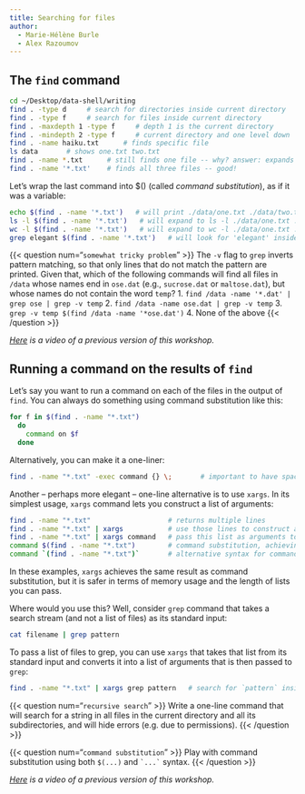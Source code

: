 ```yaml
---
title: Searching for files
author:
  - Marie-Hélène Burle
  - Alex Razoumov
---
```


## The `find` command

```.bash
cd ~/Desktop/data-shell/writing
find . -type d     # search for directories inside current directory
find . -type f     # search for files inside current directory
find . -maxdepth 1 -type f     # depth 1 is the current directory
find . -mindepth 2 -type f     # current directory and one level down
find . -name haiku.txt      # finds specific file
ls data       # shows one.txt two.txt
find . -name *.txt      # still finds one file -- why? answer: expands *.txt to haiku.txt
find . -name '*.txt'    # finds all three files -- good!
```

Let's wrap the last command into $() (called *command substitution*), as if it was a variable:

```.bash
echo $(find . -name '*.txt')   # will print ./data/one.txt ./data/two.txt ./haiku.txt
ls -l $(find . -name '*.txt')   # will expand to ls -l ./data/one.txt ./data/two.txt ./haiku.txt
wc -l $(find . -name '*.txt')   # will expand to wc -l ./data/one.txt ./data/two.txt ./haiku.txt
grep elegant $(find . -name '*.txt')   # will look for 'elegant' inside all *.txt files
```

{{< question num="`somewhat tricky problem`" >}}
The `-v` flag to `grep` inverts pattern matching, so that only lines that do not match the pattern are printed. Given
that, which of the following commands will find all files in `/data` whose names end in `ose.dat` (e.g., `sucrose.dat`
or `maltose.dat`), but whose names do not contain the word `temp`?
1. `find /data -name '*.dat' | grep ose | grep -v temp`
2. `find /data -name ose.dat | grep -v temp`
3. `grep -v temp $(find /data -name '*ose.dat')`
4. None of the above
{{< /question >}}

*[Here](https://youtu.be/AnwsnESj82Q) is a video of a previous version of this workshop.*

## Running a command on the results of `find`

Let's say you want to run a command on each of the files in the output of `find`. You can always do something
using command substitution like this:

```.bash
for f in $(find . -name "*.txt")
  do
    command on $f
  done
```

Alternatively, you can make it a one-liner:

```.bash
find . -name "*.txt" -exec command {} \;       # important to have spaces
```

Another -- perhaps more elegant -- one-line alternative is to use `xargs`. In its simplest usage, `xargs`
command lets you construct a list of arguments:

```.bash
find . -name "*.txt"                   # returns multiple lines
find . -name "*.txt" | xargs           # use those lines to construct a list
find . -name "*.txt" | xargs command   # pass this list as arguments to `command`
command $(find . -name "*.txt")        # command substitution, achieving the same result (this is riskier!)
command `(find . -name "*.txt")`       # alternative syntax for command substitution
```

In these examples, `xargs` achieves the same result as command substitution, but it is safer in terms of
memory usage and the length of lists you can pass.

Where would you use this? Well, consider `grep` command that takes a search stream (and not a list of files)
as its standard input:

```.bash
cat filename | grep pattern
```

To pass a list of files to grep, you can use `xargs` that takes that list from its standard input and converts
it into a list of arguments that is then passed to `grep`:

```.bash
find . -name "*.txt" | xargs grep pattern   # search for `pattern` inside all those files (`grep` does not take a list of files as standard input)
```

{{< question num="`recursive search`" >}}
Write a one-line command that will search for a string in all files in the current directory and all its subdirectories,
and will hide errors (e.g. due to permissions).
{{< /question >}}

{{< question num="`command substitution`" >}}
Play with command substitution using both `$(...)` and ``` `...` ``` syntax.
{{< /question >}}

*[Here](https://youtu.be/aFrMKkjMIHY) is a video of a previous version of this workshop.*
